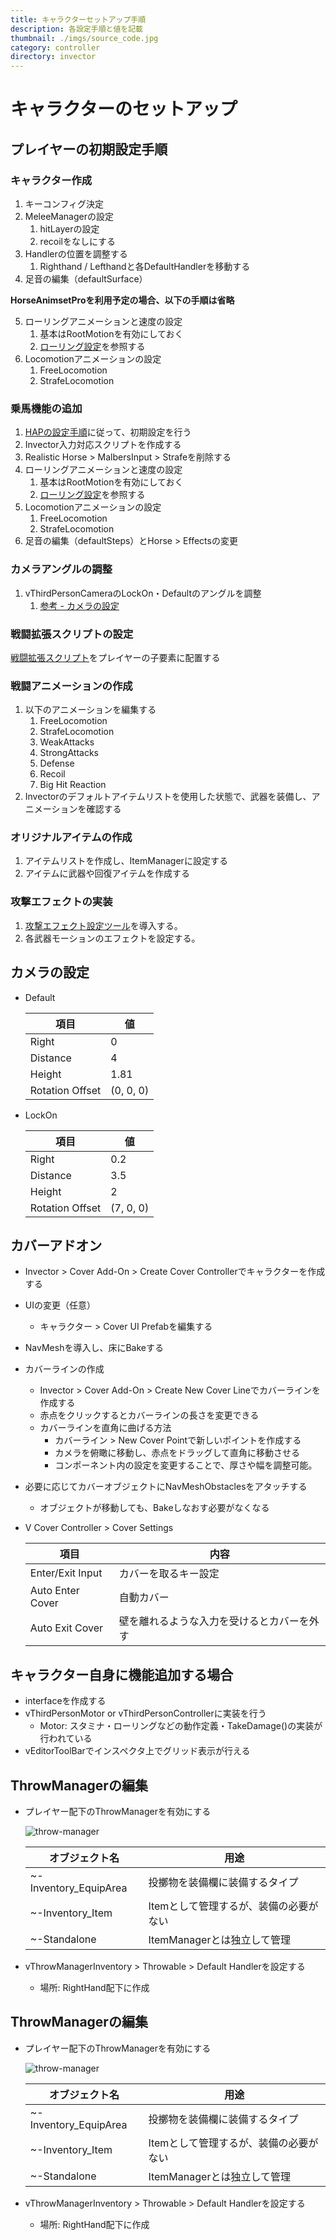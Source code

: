 ```yaml
---
title: キャラクターセットアップ手順
description: 各設定手順と値を記載
thumbnail: ./imgs/source_code.jpg
category: controller
directory: invector
---
```


# キャラクターのセットアップ

## プレイヤーの初期設定手順

### キャラクター作成

1. キーコンフィグ決定
2. MeleeManagerの設定
   1. hitLayerの設定
   2. recoilをなしにする
3. Handlerの位置を調整する
   1. Righthand / Lefthandと各DefaultHandlerを移動する
4. 足音の編集（defaultSurface）

**HorseAnimsetProを利用予定の場合、以下の手順は省略**

5. ローリングアニメーションと速度の設定
   1. 基本はRootMotionを有効にしておく
   2. <a href="./rolling_cancell#ローリング設定値" target="_blank">ローリング設定</a>を参照する
6. Locomotionアニメーションの設定
   1. FreeLocomotion
   2. StrafeLocomotion

### 乗馬機能の追加

1. [HAPの設定手順](https://malbers-animations.gitbook.io/animal-controller/annex/integrations/invector-templates)に従って、初期設定を行う
2. Invector入力対応スクリプトを作成する
3. Realistic Horse > MalbersInput > Strafeを削除する
4. ローリングアニメーションと速度の設定
   1. 基本はRootMotionを有効にしておく
   2. <a href="./rolling_cancell#ローリング設定値" target="_blank">ローリング設定</a>を参照する
5. Locomotionアニメーションの設定
   1. FreeLocomotion
   2. StrafeLocomotion
6. 足音の編集（defaultSteps）とHorse > Effectsの変更

### カメラアングルの調整

1. vThirdPersonCameraのLockOn・Defaultのアングルを調整
   1. [参考 - カメラの設定](#カメラの設定)

### 戦闘拡張スクリプトの設定

<a href="https://github.com/Iroha71/unity-scripts/tree/main/BattleDirection">戦闘拡張スクリプト</a>をプレイヤーの子要素に配置する

### 戦闘アニメーションの作成

1. 以下のアニメーションを編集する
   1. FreeLocomotion
   2. StrafeLocomotion
   3. WeakAttacks
   4. StrongAttacks
   5. Defense
   6. Recoil
   7. Big Hit Reaction
2. Invectorのデフォルトアイテムリストを使用した状態で、武器を装備し、アニメーションを確認する

### オリジナルアイテムの作成

1. アイテムリストを作成し、ItemManagerに設定する
2. アイテムに武器や回復アイテムを作成する

### 攻撃エフェクトの実装

1. <a href="https://github.com/Iroha71/unity-scripts/tree/main/AttackEffectAttacher">攻撃エフェクト設定ツール</a>を導入する。
2. 各武器モーションのエフェクトを設定する。

## カメラの設定

- Default

    |項目|値|
    |---|---|
    |Right|0|
    |Distance|4|
    |Height|1.81|
    |Rotation Offset|(0, 0, 0)|

- LockOn

    |項目|値|
    |---|---|
    |Right|0.2|
    |Distance|3.5|
    |Height|2|
    |Rotation Offset|(7, 0, 0)|

## カバーアドオン

- Invector > Cover Add-On > Create Cover Controllerでキャラクターを作成する
- UIの変更（任意）
  - キャラクター > Cover UI Prefabを編集する
- NavMeshを導入し、床にBakeする
- カバーラインの作成
  - Invector > Cover Add-On > Create New Cover Lineでカバーラインを作成する
  - 赤点をクリックするとカバーラインの長さを変更できる
  - カバーラインを直角に曲げる方法
    - カバーライン > New Cover Pointで新しいポイントを作成する
    - カメラを俯瞰に移動し、赤点をドラッグして直角に移動させる
    - コンポーネント内の設定を変更することで、厚さや幅を調整可能。
- 必要に応じてカバーオブジェクトにNavMeshObstaclesをアタッチする
  - オブジェクトが移動しても、Bakeしなおす必要がなくなる
- V Cover Controller > Cover Settings

  |項目|内容|
  |---|---|
  |Enter/Exit Input|カバーを取るキー設定|
  |Auto Enter Cover|自動カバー|
  |Auto Exit Cover|壁を離れるような入力を受けるとカバーを外す|

## キャラクター自身に機能追加する場合

- interfaceを作成する
- vThirdPersonMotor or vThirdPersonControllerに実装を行う
  - Motor: スタミナ・ローリングなどの動作定義・TakeDamage()の実装が行われている
- vEditorToolBarでインスペクタ上でグリッド表示が行える

## ThrowManagerの編集

- プレイヤー配下のThrowManagerを有効にする

  ![throw-manager](./imgs/throw-manager-hieralchy.png)

  |オブジェクト名|用途|
  |---|---|
  |~-Inventory_EquipArea|投擲物を装備欄に装備するタイプ|
  |~-Inventory_Item|Itemとして管理するが、装備の必要がない|
  |~-Standalone|ItemManagerとは独立して管理|

- vThrowManagerInventory > Throwable > Default Handlerを設定する
  - 場所: RightHand配下に作成

## ThrowManagerの編集

- プレイヤー配下のThrowManagerを有効にする

  ![throw-manager](./imgs/throw-manager-hieralchy.png)

  |オブジェクト名|用途|
  |---|---|
  |~-Inventory_EquipArea|投擲物を装備欄に装備するタイプ|
  |~-Inventory_Item|Itemとして管理するが、装備の必要がない|
  |~-Standalone|ItemManagerとは独立して管理|

- vThrowManagerInventory > Throwable > Default Handlerを設定する
  - 場所: RightHand配下に作成
